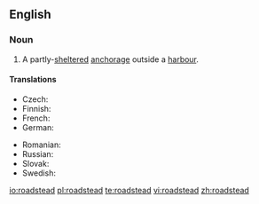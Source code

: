 ==English==
{{wikipedia}}

===Noun===
{{en-noun}}

# {{nautical}} A partly-[[sheltered]] [[anchorage]] outside a [[harbour]].

====Translations====
{{trans-top|partly-sheltered anchorage outside a harbour}}
* Czech: {{t+|cs|rejda|f}}
* Finnish: {{t+|fi|reti}}
* French: {{t+|fr|rade}}
* German: {{t+|de|Reede}}
{{trans-mid}}
* Romanian: {{t|ro|radă|f}}
* Russian: {{t|ru|рейд}}
* Slovak: {{t-|sk|rejda|f}}
* Swedish: {{t+|sv|redd}}
{{trans-bottom}}

[[io:roadstead]]
[[pl:roadstead]]
[[te:roadstead]]
[[vi:roadstead]]
[[zh:roadstead]]